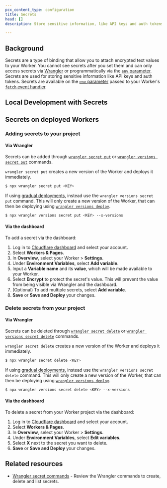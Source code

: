 ```yaml
---
pcx_content_type: configuration
title: Secrets
head: []
description: Store sensitive information, like API keys and auth tokens, in your Worker.

---
```



## Background

Secrets are a type of binding that allow you to attach encrypted text values to your Worker. You cannot see secrets after you set them and can only access secrets via [Wrangler](/workers/wrangler/commands/#secret) or programmatically via the [`env` parameter](/workers/runtime-apis/handlers/fetch/#parameters). Secrets are used for storing sensitive information like API keys and auth tokens. Secrets are available on the [`env` parameter](/workers/runtime-apis/handlers/fetch/#parameters) passed to your Worker's [`fetch` event handler](/workers/runtime-apis/handlers/fetch/).

## Local Development with Secrets

<Render file="secrets-in-dev" />

## Secrets on deployed Workers

### Adding secrets to your project

#### Via Wrangler

Secrets can be added through [`wrangler secret put`](/workers/wrangler/commands/#secret) or [`wrangler versions secret put`](/workers/wrangler/commands/#secret-put) commands.

`wrangler secret put` creates a new version of the Worker and deploys it immediately.

```sh
$ npx wrangler secret put <KEY>
```

If using [gradual deployments](/workers/configuration/versions-and-deployments/gradual-deployments/), instead use the `wrangler versions secret put` command. This will only create a new version of the Worker, that can then be deploying using [`wrangler versions deploy`](/workers/wrangler/commands/#deploy-2).

```sh
$ npx wrangler versions secret put <KEY> --x-versions
```

#### Via the dashboard

To add a secret via the dashboard:

1. Log in to [Cloudflare dashboard](https://dash.cloudflare.com/) and select your account.
2. Select **Workers & Pages**.
3. In **Overview**, select your Worker > **Settings**.
4. Under **Environment Variables**, select **Add variable**.
5. Input a **Variable name** and its **value**, which will be made available to your Worker.
6. Select **Encrypt** to protect the secret's value. This will prevent the value from being visible via Wrangler and the dashboard.
7. (Optional) To add multiple secrets, select **Add variable**.
8. **Save** or **Save and Deploy** your changes.

### Delete secrets from your project

#### Via Wrangler

Secrets can be deleted through [`wrangler secret delete`](/workers/wrangler/commands/#delete-7) or [`wrangler versions secret delete`](/workers/wrangler/commands/#secret-delete) commands.

`wrangler secret delete` creates a new version of the Worker and deploys it immediately.

```sh
$ npx wrangler secret delete <KEY>
```

If using [gradual deployments](/workers/configuration/versions-and-deployments/gradual-deployments/), instead use the `wrangler versions secret delete` command. This will only create a new version of the Worker, that can then be deploying using [`wrangler versions deploy`](/workers/wrangler/commands/#deploy-2).

```sh
$ npx wrangler versions secret delete <KEY> --x-versions
```

#### Via the dashboard

To delete a secret from your Worker project via the dashboard:

1. Log in to [Cloudflare dashboard](https://dash.cloudflare.com/) and select your account.
2. Select **Workers & Pages**.
3. In **Overview**, select your Worker > **Settings**.
4. Under **Environment Variables**, select **Edit variables**.
5. Select **X** next to the secret you want to delete.
6. **Save** or **Save and Deploy** your changes.

<Render file="env_and_secrets" />

## Related resources

* [Wrangler secret commands](/workers/wrangler/commands/#secret) - Review the Wrangler commands to create, delete and list secrets.
